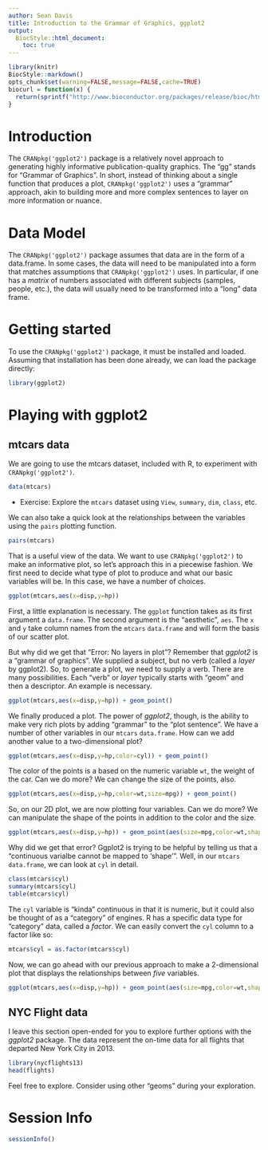 ```yaml
---
author: Sean Davis
title: Introduction to the Grammar of Graphics, ggplot2
output:
  BiocStyle::html_document:
    toc: true
---
```

<!--
%% \VignetteEngine{knitr::rmarkdown}
%\VignetteIndexEntry{02 ggplot2 Introduction}
-->

```r
library(knitr)
BiocStyle::markdown()
opts_chunk$set(warning=FALSE,message=FALSE,cache=TRUE)
biocurl = function(x) {
  return(sprintf("http://www.bioconductor.org/packages/release/bioc/html/%s.html",x))
}
```

# Introduction

The `CRANpkg('ggplot2')` package is a relatively novel approach to generating highly informative publication-quality graphics. The "gg" stands for "Grammar of Graphics". In short, instead of thinking about a single function that produces a plot, `CRANpkg('ggplot2')` uses a "grammar" approach, akin to building more and more complex sentences to layer on more information or nuance. 

# Data Model

The `CRANpkg('ggplot2')` package assumes that data are in the form of a data.frame. In some cases, the data will need to be manipulated into a form that matches assumptions that `CRANpkg('ggplot2')` uses.  In particular, if one has a *matrix* of numbers associated with different subjects (samples, people, etc.), the data will usually need to be transformed into a "long" data frame. 

# Getting started

To use the `CRANpkg('ggplot2')` package, it must be installed and loaded. Assuming that installation has been done already, we can load the package directly:

```r
library(ggplot2)
```

# Playing with ggplot2

## mtcars data

We are going to use the mtcars dataset, included with R, to experiment with `CRANpkg('ggplot2')`.  

```r
data(mtcars)
```

- Exercise: Explore the `mtcars` dataset using `View`, `summary`, `dim`, `class`, etc.

We can also take a quick look at the relationships between the variables using the `pairs` plotting function.

```r
pairs(mtcars)
```

That is a useful view of the data. We want to use `CRANpkg('ggplot2')` to make an informative plot, so let's approach this in a piecewise fashion.  We first need to decide what type of plot to produce and what our basic variables will be.  In this case, we have a number of choices.  

```r
ggplot(mtcars,aes(x=disp,y=hp))
```

First, a little explanation is necessary.  The `ggplot` function takes as its first argument a `data.frame`.  The second argument is the "aesthetic", `aes`.  The `x` and `y` take column names from the `mtcars` `data.frame` and will form the basis of our scatter plot. 

But why did we get that "Error: No layers in plot"? Remember that *ggplot2* is a "grammar of graphics". We supplied a subject, but no verb (called a *layer* by ggplot2). So, to generate a plot, we need to supply a verb.  There are many possibilities. Each "verb" or *layer* typically starts with "geom" and then a descriptor. An example is necessary.

```r
ggplot(mtcars,aes(x=disp,y=hp)) + geom_point()
```

We finally produced a plot. The power of *ggplot2*, though, is the ability to make very rich plots by adding "grammar" to the "plot sentence". We have a number of other variables in our `mtcars` `data.frame`. How can we add another value to a two-dimensional plot?

```r
ggplot(mtcars,aes(x=disp,y=hp,color=cyl)) + geom_point()
```

The color of the points is a based on the numeric variable `wt`, the weight of the car. Can we do more? We can change the size of the points, also.

```r
ggplot(mtcars,aes(x=disp,y=hp,color=wt,size=mpg)) + geom_point()
```

So, on our 2D plot, we are now plotting four variables.  Can we do more? We can manipulate the shape of the points in addition to the color and the size.

```r
ggplot(mtcars,aes(x=disp,y=hp)) + geom_point(aes(size=mpg,color=wt,shape=cyl))
```

Why did we get that error? Ggplot2 is trying to be helpful by telling us that a "continuous varialbe cannot be mapped to 'shape'". Well, in our `mtcars` `data.frame`, we can look at `cyl` in detail.

```r
class(mtcars$cyl)
summary(mtcars$cyl)
table(mtcars$cyl)
```

The `cyl` variable is "kinda" continuous in that it is numeric, but it could also be thought of as a "category" of engines. R has a specific data type for "category" data, called a *factor*. We can easily convert the `cyl` column to a factor like so:

```r
mtcars$cyl = as.factor(mtcars$cyl)
```

Now, we can go ahead with our previous approach to make a 2-dimensional plot that displays the relationships between *five* variables.

```r
ggplot(mtcars,aes(x=disp,y=hp)) + geom_point(aes(size=mpg,color=wt,shape=cyl))
```

## NYC Flight data

I leave this section open-ended for you to explore further options with the *ggplot2* package.  The data represent the on-time data for all flights that departed New York City in 2013.

```r
library(nycflights13)
head(flights)
```

Feel free to explore. Consider using other "geoms" during your exploration.

# Session Info
```r
sessionInfo()
```

  <script type="text/javascript">

    var _gaq = _gaq || [];
    _gaq.push(['_setAccount', 'UA-2851481-1']);
    _gaq.push(['_trackPageview']);

    (function() {
    var ga = document.createElement('script'); ga.type = 'text/javascript'; ga.async = true;
    ga.src = ('https:' == document.location.protocol ? 'https://' : 'http://') + 'stats.g.doubleclick.net/dc.js';
    var s = document.getElementsByTagName('script')[0]; s.parentNode.insertBefore(ga, s);
    })();

  </script>
  

